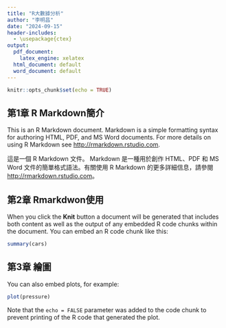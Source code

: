 ---
title: "R大數據分析"
author: "李明昌"
date: "2024-09-15"
header-includes:
  - \usepackage{ctex}
output:
  pdf_document: 
    latex_engine: xelatex
  html_document: default
  word_document: default
---

```{r setup, include=FALSE}
knitr::opts_chunk$set(echo = TRUE)
```

## 第1章 R Markdown簡介

This is an R Markdown document. Markdown is a simple formatting syntax for authoring HTML, PDF, and MS Word documents. For more details on using R Markdown see <http://rmarkdown.rstudio.com>.

這是一個 R Markdown 文件。 Markdown 是一種用於創作 HTML、PDF 和 MS Word 文件的簡單格式語法。有關使用 R Markdown 的更多詳細信息，請參閱 <http://rmarkdown.rstudio.com>。

## 第2章 Rmarkdwon使用

When you click the **Knit** button a document will be generated that includes both content as well as the output of any embedded R code chunks within the document. You can embed an R code chunk like this:

```{r cars}
summary(cars)
```

## 第3章 繪圖

You can also embed plots, for example:

```{r pressure, echo=FALSE}
plot(pressure)
```

Note that the `echo = FALSE` parameter was added to the code chunk to prevent printing of the R code that generated the plot.

